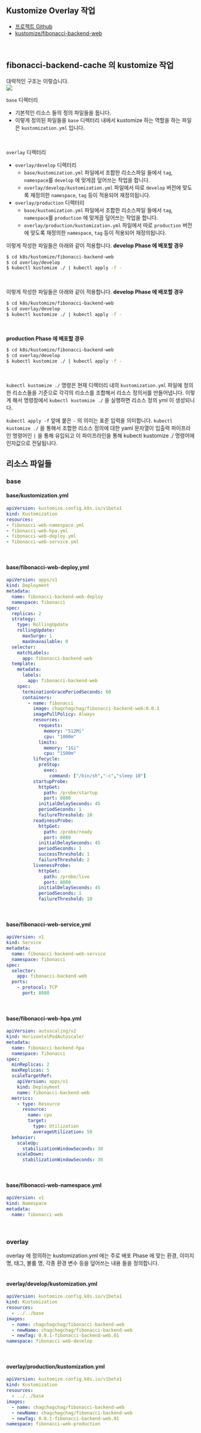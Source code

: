 ## Kustomize Overlay 작업
- [프로젝트 Github](https://github.com/chagchagchag/fibonacci-backend)
- [kustomize/fibonacci-backend-web](https://github.com/chagchagchag/fibonacci-backend/tree/main/k8s/kustomize/fibonacci-backend-web)
<br/>

## fibonacci-backend-cache 의 kustomize 작업
대략적인 구조는 이렇습니다.<br/>
![](./img/kustomize/1.png)
<br/>

`base` 디렉터리
- 기본적인 리소스 들의 정의 파일들을 둡니다.
- 이렇게 정의된 파일들을 `base` 디렉터리 내에서 kustomize 하는 역할을 하는 파일은 `kustomization.yml` 입니다.
<br/>

`overlay` 디렉터리
- `overlay/develop` 디렉터리
  - `base/kustomization.yml` 파일에서 조합한 리소스파일 들에서 `tag`, `namespace`를 `develop` 에 맞게끔 덮어쓰는 작업을 합니다.
  - `overlay/develop/kustomization.yml` 파일에서 따로 `develop` 버전에 맞도록 재정의한 `namespace`, `tag` 등이 적용되어 재정의됩니다.
- `overlay/production` 디렉터리
  - `base/kustomization.yml` 파일에서 조합한 리소스파일 들에서 `tag`, `namespace`를 `production` 에 맞게끔 덮어쓰는 작업을 합니다.
  - `overlay/production/kustomization.yml` 파일에서 따로 `production` 버전에 맞도록 재정의한 `namespace`, `tag` 등이 적용되어 재정의됩니다.<br/>

이렇게 작성한 파일들은 아래와 같이 적용합니다.
**develop Phase 에 배포할 경우**
```bash filename="bash" {0} copy
$ cd k8s/kustomize/fibonacci-backend-web
$ cd overlay/develop
$ kubectl kustomize ./ | kubectl apply -f -
```
<br/>

이렇게 작성한 파일들은 아래와 같이 적용합니다.
**develop Phase 에 배포할 경우**
```bash filename="bash" {0} copy
$ cd k8s/kustomize/fibonacci-backend-web
$ cd overlay/develop
$ kubectl kustomize ./ | kubectl apply -f -
```
<br/>

**production Phase 에 배포할 경우**
```bash filename="bash" {0} copy
$ cd k8s/kustomize/fibonacci-backend-web
$ cd overlay/develop
$ kubectl kustomize ./ | kubectl apply -f -
```
<br/>

`kubectl kustomize ./` 명령은 현재 디렉터리 내의 `kustomization.yml` 파일에 정의한 리소스들을 기준으로 각각의 리소스를 조합해서 리소스 정의서를 만들어냅니다. 이렇게 해서 명령창에서 `kubectl kustomize ./` 을 실행하면 리소스 정의 yml 이 생성되니다.<br/>

`kubectl apply -f` 앞에 붙은 `-` 의 의미는 표준 입력을 의미합니다. `kubectl kustomize ./` 을 통해서 조합한 리소스 정의에 대한 yaml 문자열이 입출력 파이프라인 명령어인 `|` 을 통해 유입되고 이 파이프라인을 통해 kubectl kustomize ./ 명령어에 인자값으로 전달됩니다.<br/>

## 리소스 파일들
### base 
#### base/kustomization.yml
```yaml filename="base/kustomization.yml" {0} copy
apiVersion: kustomize.config.k8s.io/v1beta1
kind: Kustomization
resources:
- fibonacci-web-namespace.yml
- fibonacci-web-hpa.yml
- fibonacci-web-deploy.yml
- fibonacci-web-service.yml
```
<br/>

#### base/fibonacci-web-deploy,yml
```yaml filename="base/fibonacci-web-deploy.yml" {0} copy
apiVersion: apps/v1
kind: Deployment
metadata:
  name: fibonacci-backend-web-deploy
  namespace: fibonacci
spec:
  replicas: 2
  strategy:
    type: RollingUpdate
    rollingUpdate:
      maxSurge: 1
      maxUnavailable: 0
  selector:
    matchLabels:
      app: fibonacci-backend-web
  template:
    metadata:
      labels:
        app: fibonacci-backend-web
    spec:
      terminationGracePeriodSeconds: 60
      containers:
        - name: fibonacci
          image: chagchagchag/fibonacci-backend-web:0.0.1
          imagePullPolicy: Always
          resources:
            requests:
              memory: "512Mi"
              cpu: "1000m"
            limits:
              memory: "1Gi"
              cpu: "1500m"
          lifecycle:
            preStop:
              exec:
                command: ["/bin/sh","-c","sleep 10"]
          startupProbe:
            httpGet:
              path: /probe/startup
              port: 8080
            initialDelaySeconds: 45
            periodSeconds: 1
            failureThreshold: 10
          readinessProbe:
            httpGet:
              path: /probe/ready
              port: 8080
            initialDelaySeconds: 45
            periodSeconds: 1
            successThreshold: 1
            failureThreshold: 2
          livenessProbe:
            httpGet:
              path: /probe/live
              port: 8080
            initialDelaySeconds: 45
            periodSeconds: 1
            failureThreshold: 10
```
<br/>

#### base/fibonacci-web-service,yml
```yaml filename="base/fibonacci-web-service.yml" {0} copy
apiVersion: v1
kind: Service
metadata:
  name: fibonacci-backend-web-service
  namespace: fibonacci
spec:
  selector:
    app: fibonacci-backend-web
  ports:
    - protocol: TCP
      port: 8080
```
<br/>

#### base/fibonacci-web-hpa.yml
```yaml filename="base/fibonacci-web-hpa.yml" {0} copy 
apiVersion: autoscaling/v2
kind: HorizontalPodAutoscaler
metadata:
  name: fibonacci-backend-hpa
  namespace: fibonacci
spec:
  minReplicas: 2
  maxReplicas: 5
  scaleTargetRef:
    apiVersion: apps/v1
    kind: Deployment
    name: fibonacci-backend-web
  metrics:
    - type: Resource
      resource:
        name: cpu
        target:
          type: Utilization
          averageUtilization: 50
  behavior:
    scaleUp:
      stabilizationWindowSeconds: 30
    scaleDown:
      stabilizationWindowSeconds: 30

```
<br/>

#### base/fibonacci-web-namespace.yml
```yaml filename="base/fibonacci-web-namespace.yml" {0} copy
apiVersion: v1
kind: Namespace
metadata:
  name: fibonacci-web
```
<br/>

### overlay
overlay 에 정의하는 kustomization.yml 에는 주로 배포 Phase 에 맞는 환경, 이미지 명, 태그, 볼륨 명, 각종 환경 변수 등을 덮어쓰는 내용 들을 정의합니다.<br/>
<br/>

#### overlay/develop/kustomization.yml
```yaml filename="overlay/develop/kustomization.yml" {0} copy
apiVersion: kustomize.config.k8s.io/v1beta1
kind: Kustomization
resources:
  - ../../base
images:
  - name: chagchagchag/fibonacci-backend-web
  - newName: chagchagchag/fibonacci-backend-web
  - newTag: 0.0.1-fibonacci-backend-web.01
namespace: fibonacci-web-develop
```
<br/>

#### overlay/production/kustomization.yml
```yaml filename="overlay/production/kustomization.yml" {0} copy
apiVersion: kustomize.config.k8s.io/v1beta1
kind: Kustomization
resources:
  - ../../base
images:
  - name: chagchagchag/fibonacci-backend-web
  - newName: chagchagchag/fibonacci-backend-web
  - newTag: 0.0.1-fibonacci-backend-web.01
namespace: fibonacci-web-production
```
<br/>

